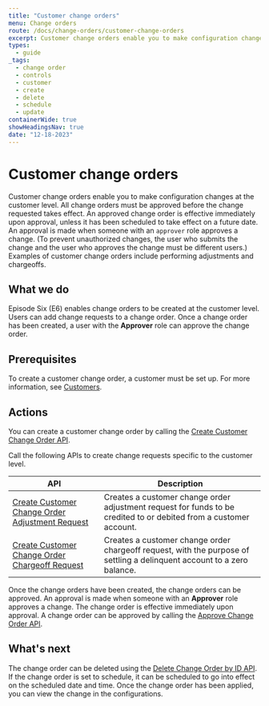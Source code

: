 ```yaml
---
title: "Customer change orders"
menu: Change orders
route: /docs/change-orders/customer-change-orders
excerpt: Customer change orders enable you to make configuration changes at the customer level.
types: 
  - guide
_tags:
  - change order
  - controls
  - customer
  - create
  - delete
  - schedule
  - update
containerWide: true
showHeadingsNav: true
date: "12-18-2023"
---
```


# Customer change orders

Customer change orders enable you to make configuration changes at the customer level. All change orders must be approved before the change requested takes effect. An approved change order is effective immediately upon approval, unless it has been scheduled to take effect on a future date. An approval is made when someone with an `approver` role approves a change. (To prevent unauthorized changes, the user who submits the change and the user who approves the change must be different users.) Examples of customer change orders include performing adjustments and chargeoffs.

## What we do

Episode Six (E6) enables change orders to be created at the customer level. Users can add change requests to a change order. Once a change order has been created, a user with the **Approver** role can approve the change order.

## Prerequisites

To create a customer change order, a customer must be set up. For more information, see [Customers](/docs/customers/customers).

## Actions

You can create a customer change order by calling the [Create Customer Change Order API](/tech-specs/change-orders/customer-change-orders/api?#operation/net.e6tech.h3.middletier.api.v1.partner.customer.CustomerChangeOrderAPI_createChangeOrder_POST).

Call the following APIs to create change requests specific to the customer level.

| API | Description |
| -- | -- |
| [Create Customer Change Order Adjustment Request](/tech-specs/change-orders/customer-change-orders/api?#operation/net.e6tech.h3.middletier.api.v1.partner.customer.CustomerChangeOrderAPI_createAdjustmentRequest_POST) | Creates a customer change order adjustment request for funds to be credited to or debited from a customer account. |
| [Create Customer Change Order Chargeoff Request](/tech-specs/change-orders/customer-change-orders/api?#operation/net.e6tech.h3.middletier.api.v1.partner.customer.CustomerChangeOrderAPI_createUpdateChargeoffRequest_PUT) | Creates a customer change order chargeoff request, with the purpose of settling a delinquent account to a zero balance. |

Once the change orders have been created, the change orders can be approved. An approval is made when someone with an **Approver** role approves a change. The change order is effective immediately upon approval. A change order can be approved by calling the [Approve Change Order API](/tech-specs/change-orders/customer-change-orders/api?#operation/net.e6tech.h3.middletier.api.v1.partner.customer.CustomerChangeOrderAPI_approveChangeOrder_POST).

## What's next

The change order can be deleted using the [Delete Change Order by ID API](/tech-specs/change-orders/customer-change-orders/api?#operation/net.e6tech.h3.middletier.api.v1.partner.customer.CustomerChangeOrderAPI_discardChangeOrder_DELETE). If the change order is set to schedule, it can be scheduled to go into effect on the scheduled date and time. Once the change order has been applied, you can view the change in the configurations.
